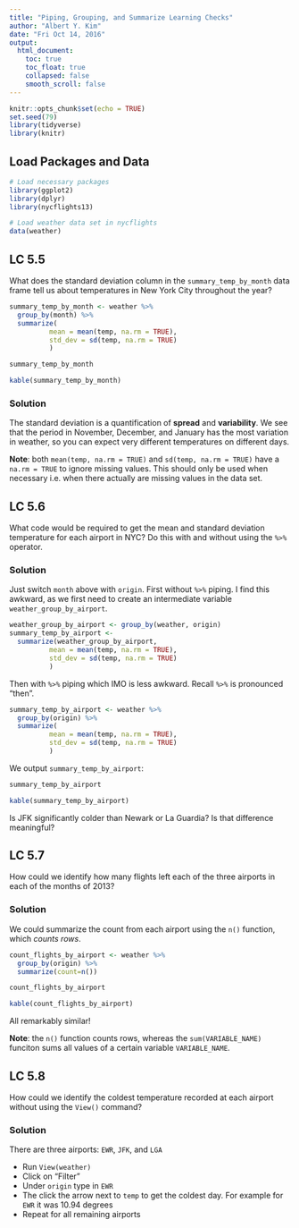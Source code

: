 ```yaml
---
title: "Piping, Grouping, and Summarize Learning Checks"
author: "Albert Y. Kim"
date: "Fri Oct 14, 2016"
output:
  html_document:
    toc: true
    toc_float: true
    collapsed: false
    smooth_scroll: false
---
```


```r
knitr::opts_chunk$set(echo = TRUE)
set.seed(79)
library(tidyverse)
library(knitr)
```



## Load Packages and Data

```r
# Load necessary packages
library(ggplot2)
library(dplyr)
library(nycflights13)

# Load weather data set in nycflights
data(weather)
```







## LC 5.5

What does the standard deviation column in the `summary_temp_by_month` data frame tell us about temperatures in New York City throughout the year?

```r
summary_temp_by_month <- weather %>% 
  group_by(month) %>% 
  summarize(
          mean = mean(temp, na.rm = TRUE),
          std_dev = sd(temp, na.rm = TRUE)
          )
```

```r
summary_temp_by_month
```
```r
kable(summary_temp_by_month)
```


### Solution

The standard deviation is a quantification of **spread** and **variability**. We
see that the period in November, December, and January has the most variation in
weather, so you can expect very different temperatures on different days.

**Note**: both `mean(temp, na.rm = TRUE)` and `sd(temp, na.rm = TRUE)` have
a `na.rm = TRUE` to ignore missing values. This should only be used when necessary 
i.e. when there actually are missing values in the data set.







## LC 5.6

What code would be required to get the mean and standard deviation temperature for each airport in NYC? Do this with and without using the `%>%` operator.

### Solution

Just switch `month` above with `origin`. First without `%>%` piping. I find this
awkward, as we first need to create an intermediate variable
`weather_group_by_airport`.

```r
weather_group_by_airport <- group_by(weather, origin) 
summary_temp_by_airport <- 
  summarize(weather_group_by_airport,
          mean = mean(temp, na.rm = TRUE),
          std_dev = sd(temp, na.rm = TRUE)
          )
```


Then with `%>%` piping which IMO is less awkward. Recall `%>%` is pronounced "then".

```r
summary_temp_by_airport <- weather %>% 
  group_by(origin) %>% 
  summarize(
          mean = mean(temp, na.rm = TRUE),
          std_dev = sd(temp, na.rm = TRUE)
          )
```



We output `summary_temp_by_airport`:

```r
summary_temp_by_airport
```
```r
kable(summary_temp_by_airport)
```

Is JFK significantly colder than Newark or La Guardia? Is that difference meaningful?







## LC 5.7

How could we identify how many flights left each of the three airports in each of the months of 2013?

### Solution

We could summarize the count from each airport using the `n()` function, which *counts rows*.

```r
count_flights_by_airport <- weather %>% 
  group_by(origin) %>% 
  summarize(count=n())
```

```r
count_flights_by_airport
```
```r
kable(count_flights_by_airport)
```

All remarkably similar!

**Note**: the `n()` function counts rows, whereas the `sum(VARIABLE_NAME)`
funciton sums all values of a certain variable `VARIABLE_NAME`.







## LC 5.8

How could we identify the coldest temperature recorded at each airport without
using the `View()` command?

### Solution

There are three airports: `EWR`, `JFK`, and `LGA`

* Run `View(weather)`
* Click on "Filter"
* Under `origin` type in `EWR`
* The click the arrow next to `temp` to get the coldest day. For example for `EWR` it was 10.94 degrees
* Repeat for all remaining airports
